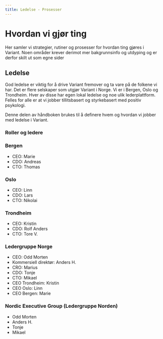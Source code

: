 ```yaml
---
title: Ledelse - Prosesser
---
```



# Hvordan vi gjør ting

Her samler vi strategier, rutiner og prosesser for hvordan ting gjøres i Variant. Noen områder krever derimot mer bakgrunnsinfo og utdyping og er derfor skilt ut som egne sider

<ProcessMenu />

## Ledelse

God ledelse er viktig for å drive Variant fremover og ta vare på de folkene vi har.
Det er flere selskaper som utgjør Variant i Norge. Vi er i Bergen, Oslo og Trondheim.
Hver av disse har egen lokal ledelse og noe ulik lederplattform. Felles for alle er
at vi jobber tillitsbasert og styrkebasert med positiv psykologi.

Denne delen av håndboken brukes til å definere hvem og hvordan vi jobber med ledelse
i Variant.

### Roller og ledere

### Bergen

- CEO: Marie
- CDO: Andreas
- CTO: Thomas

### Oslo

- CEO: Linn
- CDO: Lars
- CTO: Nikolai

### Trondheim

- CEO: Kristin
- CDO: Rolf Anders
- CTO: Tore V.

### Ledergruppe Norge

- CEO: Odd Morten
- Kommersiell direktør: Anders H.
- CRO: Marius
- CDO: Tonje
- CTO: Mikael
- CEO Trondheim: Kristin
- CEO Oslo: Linn
- CEO Bergen: Marie

### Nordic Executive Group (Ledergruppe Norden)

- Odd Morten
- Anders H.
- Tonje
- Mikael
